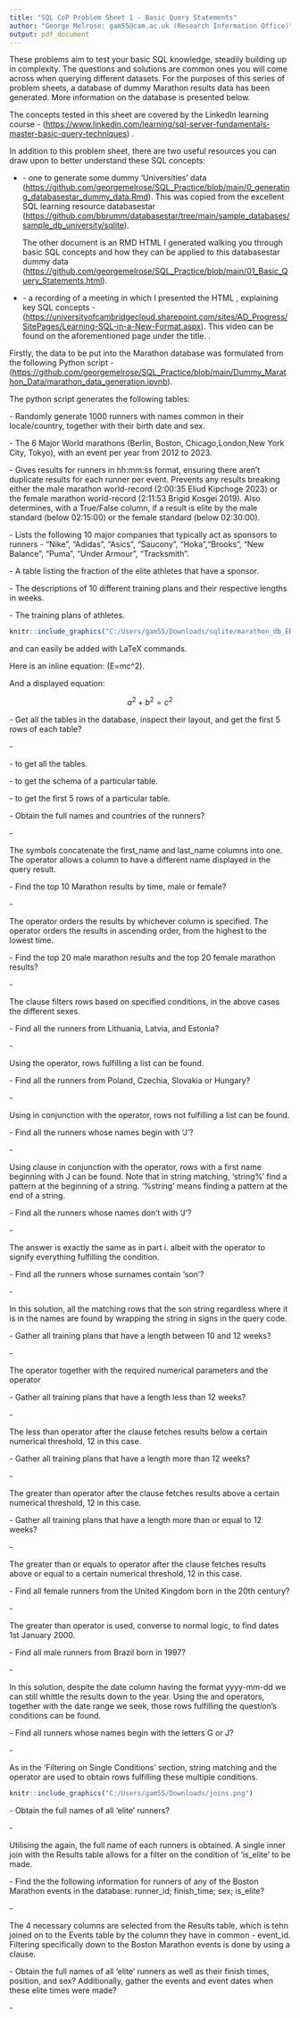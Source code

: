 ```yaml
---
title: "SQL CoP Problem Sheet 1 - Basic Query Statements"
author: "George Melrose: gam55@cam.ac.uk (Research Information Office)"
output: pdf_document
---
```


\section{Introduction}

These problems aim to test your basic SQL knowledge, steadily building up in complexity. The questions and solutions are common ones you will come across when querying different datasets. For the purposes of this series of problem sheets, a database of dummy Marathon results data has been generated. More information on the \textbf{Marathon} database is presented below.

The concepts tested in this sheet are covered by the LinkedIn learning course \textbf{SQL Server Fundamentals: Master Basic Query Techniques} - (<https://www.linkedin.com/learning/sql-server-fundamentals-master-basic-query-techniques>) .

\subsection{Useful Prepatory Resources}

In addition to this problem sheet, there are two useful resources you can draw upon to better understand these SQL concepts:

- \textbf{Two RMarkdown documents} - one to generate some dummy 'Universities' data (<https://github.com/georgemelrose/SQL_Practice/blob/main/0_generating_databasestar_dummy_data.Rmd>). This was copied from the excellent SQL learning resource databasestar (<https://github.com/bbrumm/databasestar/tree/main/sample_databases/sample_db_university/sqlite>). 

  The other document is an RMD HTML I generated walking you through basic SQL concepts and how they can be applied   to this databasestar dummy data   (<https://github.com/georgemelrose/SQL_Practice/blob/main/01_Basic_Query_Statements.html>). 
  
- \textbf{A video presentation} - a recording of a meeting in which I presented the \textbf{Basic Query Statements} HTML , explaining key SQL concepts - (<https://universityofcambridgecloud.sharepoint.com/sites/AD_Progress/SitePages/Learning-SQL-in-a-New-Format.aspx>). This video can be found on the aforementioned page under the \textbf{SQL and R} title. \textit{Note that this can only be viewed by SQL" Community of Practice Members, email gam55@cam.ac.uk for access}.

\subsection{Marathon Database}

Firstly, the data to be put into the Marathon database was formulated from the following Python script - (<https://github.com/georgemelrose/SQL_Practice/blob/main/Dummy_Marathon_Data/marathon_data_generation.ipynb>).

The \textbf{marathon data generation} python script generates the following tables:

\textbf{1. Runners} - Randomly generate 1000 runners with names common in their locale/country, together with their birth date and sex.

\textbf{2. Events} - The 6 Major World marathons (Berlin, Boston, Chicago,London,New York City, Tokyo), with an event per year from 2012 to 2023. 

\textbf{3. Results} - Gives results for runners in hh:mm:ss format, ensuring there aren't duplicate results for each runner per event. Prevents any results breaking either the male marathon world-record (2:00:35 Eliud Kipchoge 2023) or the female marathon world-record (2:11:53 Brigid Kosgei 2019). Also determines, with a True/False column, if a result is elite by the male standard (below 02:15:00) or the female standard (below 02:30:00).

\textbf{4. Sponsors} - Lists the following 10 major companies that typically act as sponsors to runners - "Nike", "Adidas", "Asics", "Saucony", "Hoka","Brooks", "New Balance", "Puma", "Under Armour", "Tracksmith". 

\textbf{5. Sponsored Athletes} - A table listing the fraction of the elite athletes that have a sponsor.

\textbf{6. Training Plans Descriptions} - The descriptions of 10 different training plans and their respective lengths in weeks. 

\textbf{7. Training Plans} - The training plans of athletes. 

\subsection{Marathon Database Entity Relationship Diagram}


```r
knitr::include_graphics("C:/Users/gam55/Downloads/sqlite/marathon_db_ERD.JPG")
```

\section{Basic Query Statment Problems}

\textbf{Bold text} and \textit{italicized text} can easily be added with LaTeX commands.

Here is an inline equation: (E=mc\^2).

And a displayed equation:

$$
a^2 + b^2 = c^2
$$

\subsection{Single Table ‘Select’ Statements}


\textbf{Q1.} - Get all the tables in the database, inspect their layout, and get the first 5 rows of each table?

\textbf{Solutions} - 

\textbf{.tables} -  to get all the tables. 

\textbf{.schema \textit{table}} -  to get the schema of a particular table.

\textbf{select * from \textit{table} limit 5} -  to get the first 5 rows of a particular table. 

\textbf{Q2.i.} - Obtain the full names and countries of the runners?

\textbf{Solution} - 

\textbf{select first\_name || '  ' || last\_name as full\_name, country from runners;} The \textbf{||} symbols concatenate the first_name and last_name columns into one. The \textbf{as} operator allows a column to  have a different name displayed in the query result. 

\textbf{Q2.ii.} - Find the top 10 Marathon results by time, male or female?

\textbf{Solution} - 

\textbf{select * from Results order by finish\_time asc limit 10;} The \textbf{order by} operator orders the results by whichever column is specified. The \textbf{asc} operator orders the results in ascending order, from the highest to the lowest time. 

\subsection{Filtering on Single Conditions}


\textbf{Q1} - Find the top 20 male marathon results and the top 20 female marathon results?

\textbf{Solution} - 

\textbf{select * from Results where sex= 'Male' order by finish\_time asc limit 20;} 

\textbf{select * from Results where sex= 'Female' order by finish\_time asc limit 20;} 

The \textbf{where} clause filters rows based on specified conditions, in the above cases the different sexes.

\textbf{Q2.i.} - Find all the runners from Lithuania, Latvia, and Estonia?

\textbf{Solution} - 

\textbf{select * from Runners where country in ('Lithuania', 'Latvia','Estonia');} 

Using the \textbf{in} operator, rows fulfilling a list can be found. 

\textbf{Q2.ii.} - Find all the runners \textit{not} from Poland, Czechia, Slovakia or Hungary?

\textbf{Solution} - 

\textbf{select * from Runners where country not in ('Poland','Czechia','Slovakia','Hungary');} 

Using \textbf{not} in conjunction with the \textbf{in} operator, rows not fulfilling a list can be found. 

\textbf{Q3.i.} - Find all the runners whose names begin with 'J'?

\textbf{Solution} - 

\textbf{select * from Runners where first\_name like 'J\%';}

Using \textbf{where} clause in conjunction with the \textbf{like} operator, rows with a first name beginning with J can be found. Note that in string matching, 'string%' find a pattern at the beginning of a string. '%string' means finding a pattern at the end of a string. 

\textbf{Q3.ii.} - Find all the runners whose names don't with 'J'?

\textbf{Solution} - 

\textbf{select * from Runners where first\_name not like 'J\%';}

The answer is exactly the same as in part i. albeit with the \textbf{not} operator to signify everything \textit{not} fulfilling the condition.


\textbf{Q3.iii.} - Find all the runners whose surnames contain 'son'?

\textbf{Solution} - 

\textbf{select * from Runners where last\_name  like '\%son\%';}

In this solution, all the matching rows that \textit{contain} the son string regardless where it is in the names are found by wrapping the string in \textbf{\%} signs in the query code. 

\textbf{Q4.i.} - Gather all training plans that have a length between 10 and 12 weeks?

\textbf{Solution} - 

\textbf{select * from Training\_Plans\_Descriptions where plan\_length\_weeks between 10 and 12;}

The \textbf{between} operator together with the required numerical parameters and the \textbf{and} operator

\textbf{Q4.ii.} - Gather all training plans that have a length less than 12 weeks?

\textbf{Solution} - 

\textbf{select * from Training\_Plans\_Descriptions where plan\_length\_weeks <12;}

The less than \textbf{<} operator after the \textbf{where} clause fetches results below a certain numerical threshold, 12 in this case. 

\textbf{Q4.iii.} - Gather all training plans that have a length more than 12 weeks?

\textbf{Solution} - 

\textbf{select * from Training\_Plans\_Descriptions where plan\_length\_weeks >12;}

The greater than \textbf{>} operator after the \textbf{where} clause fetches results above a certain numerical threshold, 12 in this case. 

\textbf{Q4.iv.} - Gather all training plans that have a length more than or equal to 12 weeks?

\textbf{Solution} - 

\textbf{select * from Training\_Plans\_Descriptions where plan\_length\_weeks >=12;}

The greater than or equals to \textbf{>=} operator after the \textbf{where} clause fetches results above or equal to a certain numerical threshold, 12 in this case. 

\subsection{Filtering on Multiple Conditions}

\textbf{Q1.i.} - Find all female runners from the United Kingdom born in the 20th century?

\textbf{Solution} - 

\textbf{select * from Runners where sex = 'Female' and country = 'United Kingdom' and date\_of\_birth > 01-01-2000;}

The greater than  \textbf{>} operator is used, converse to normal logic, to find dates \textit{less than} 1st January 2000. 

\textbf{Q1.ii.} - Find all male runners from Brazil born in 1997?

\textbf{Solution} - 

\textbf{select * from Runners where sex = 'Male' and country = 'Brazil' and date\_of\_birth between '1997-01-01' and '1997-12-31'}

In this solution, despite the date column having the format yyyy-mm-dd we can still whittle the results down to the year. Using the \textbf{between} and \textbf{and} operators, together with the date range we seek, those rows fulfilling the question's conditions can be found. 

\textbf{Q2.} - Find all runners whose names begin with the letters G or J?

\textbf{Solution} - 

\textbf{select first\_name || '  ' || last\_name as full\_name from Runners where first\_name like 'J\%' or first\_name like 'G\%';}

As in the 'Filtering on Single Conditions' section, string matching and the \textbf{where} operator are used to obtain rows fulfilling these multiple conditions. 

\subsection{Single Inner Joins}

```r
knitr::include_graphics("C:/Users/gam55/Downloads/joins.png")
```


\textbf{Q1.} - Obtain the full names of all 'elite' runners?

\textbf{Solution} - 

\textbf{select first\_name || '  ' || last\_name as full\_name from Runners inner join Results on Runners.runner\_id = Results.runner\_id where is\_elite = 'True';}

Utilising the \textbf{concatenation operator} \textbf{||}  again, the full name of each runners is obtained. A single inner join with the Results table allows for a filter on the condition of 'is_elite' to be made. 

\textbf{Q2.} - Find the the following information for runners of any of the Boston Marathon events in the database: runner_id; finish_time; sex; is_elite?

\textbf{Solution} - 

\textbf{select runner\_id, finish\_time,sex, is\_elite from Results inner join Events on Events.event\_id = Results.event\_id where event = 'Boston Marathon';}

The 4 necessary columns are selected from the Results table, which is tehn joined on to the Events table by the column they have in common - event_id. Filtering specifically down to the Boston Marathon events is done by using a \textbf{where} clause. 

\subsection{Multiple Inner Joins}

\textbf{Q1.} - Obtain the full names of all 'elite' runners as well as their finish times, position, and sex? Additionally, gather the events and event dates when these elite times were made?

\textbf{Solution} - 

\textbf{select first\_name || '  ' || last\_name as full\_name, finish_time,  from Runners inner join Results on Runners.runner\_id = Results.runner\_id where is\_elite = 'True';}